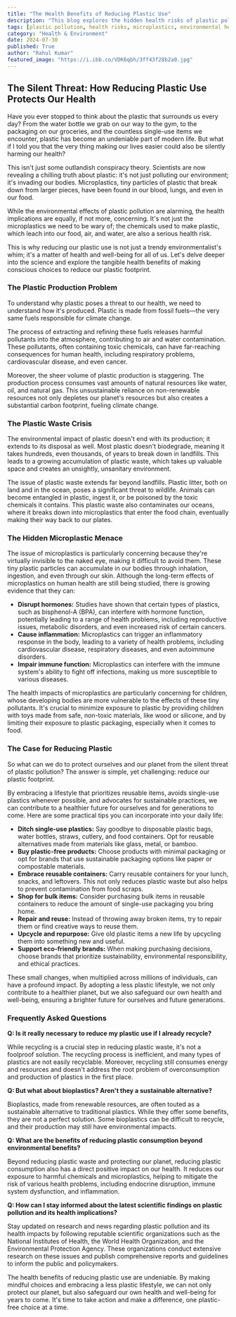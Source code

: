 ```yaml
---
title: "The Health Benefits of Reducing Plastic Use"
description: "This blog explores the hidden health risks of plastic pollution, highlighting the dangers of microplastics and harmful chemicals leaching into our environment and bodies. It emphasizes the need to reduce our plastic footprint for a healthier future, offering practical tips and addressing common concerns about recycling and bioplastics."
tags: [plastic pollution, health risks, microplastics, environmental health, sustainable living, reduce plastic, eco-friendly, health benefits, lifestyle, wellness]
category: "Health & Environment"
date: 2024-07-30
published: True
author: "Rahul Kumar"
featured_image: "https://i.ibb.co/VDK6qbh/3ff43f28b2a0.jpg"
---
```


## The Silent Threat: How Reducing Plastic Use Protects Our Health

Have you ever stopped to think about the plastic that surrounds us every day? From the water bottle we grab on our way to the gym, to the packaging on our groceries, and the countless single-use items we encounter, plastic has become an undeniable part of modern life. But what if I told you that the very thing making our lives easier could also be silently harming our health?

This isn't just some outlandish conspiracy theory. Scientists are now revealing a chilling truth about plastic: it's not just polluting our environment; it's invading our bodies. Microplastics, tiny particles of plastic that break down from larger pieces, have been found in our blood, lungs, and even in our food.

While the environmental effects of plastic pollution are alarming, the health implications are equally, if not more, concerning. It's not just the microplastics we need to be wary of; the chemicals used to make plastic, which leach into our food, air, and water, are also a serious health risk. 

This is why reducing our plastic use is not just a trendy environmentalist's whim; it's a matter of health and well-being for all of us. Let's delve deeper into the science and explore the tangible health benefits of making conscious choices to reduce our plastic footprint.

### The Plastic Production Problem

To understand why plastic poses a threat to our health, we need to understand how it's produced. Plastic is made from fossil fuels—the very same fuels responsible for climate change. 

The process of extracting and refining these fuels releases harmful pollutants into the atmosphere, contributing to air and water contamination. These pollutants, often containing toxic chemicals, can have far-reaching consequences for human health, including respiratory problems, cardiovascular disease, and even cancer. 

Moreover, the sheer volume of plastic production is staggering.  The production process consumes vast amounts of natural resources like water, oil, and natural gas.  This unsustainable reliance on non-renewable resources not only depletes our planet's resources but also creates a substantial carbon footprint, fueling climate change.

### The Plastic Waste Crisis

The environmental impact of plastic doesn't end with its production; it extends to its disposal as well. Most plastic doesn't biodegrade, meaning it takes hundreds, even thousands, of years to break down in landfills.  This leads to a growing accumulation of plastic waste, which takes up valuable space and creates an unsightly, unsanitary environment.

The issue of plastic waste extends far beyond landfills.  Plastic litter, both on land and in the ocean, poses a significant threat to wildlife.  Animals can become entangled in plastic, ingest it, or be poisoned by the toxic chemicals it contains.  This plastic waste also contaminates our oceans, where it breaks down into microplastics that enter the food chain, eventually making their way back to our plates.

### The Hidden Microplastic Menace

The issue of microplastics is particularly concerning because they're virtually invisible to the naked eye, making it difficult to avoid them.  These tiny plastic particles can accumulate in our bodies through inhalation, ingestion, and even through our skin.  Although the long-term effects of microplastics on human health are still being studied, there is growing evidence that they can:

- **Disrupt hormones:**  Studies have shown that certain types of plastics, such as bisphenol-A (BPA), can interfere with hormone function, potentially leading to a range of health problems, including reproductive issues, metabolic disorders, and even increased risk of certain cancers.
- **Cause inflammation:** Microplastics can trigger an inflammatory response in the body, leading to a variety of health problems, including cardiovascular disease, respiratory diseases, and even autoimmune disorders.
- **Impair immune function:** Microplastics can interfere with the immune system's ability to fight off infections, making us more susceptible to various diseases.

The health impacts of microplastics are particularly concerning for children, whose developing bodies are more vulnerable to the effects of these tiny pollutants.  It's crucial to minimize exposure to plastic by providing children with toys made from safe, non-toxic materials, like wood or silicone, and by limiting their exposure to plastic packaging, especially when it comes to food.

### The Case for Reducing Plastic

So what can we do to protect ourselves and our planet from the silent threat of plastic pollution? The answer is simple, yet challenging: reduce our plastic footprint.

By embracing a lifestyle that prioritizes reusable items, avoids single-use plastics whenever possible, and advocates for sustainable practices, we can contribute to a healthier future for ourselves and for generations to come.  Here are some practical tips you can incorporate into your daily life:

- **Ditch single-use plastics:**  Say goodbye to disposable plastic bags, water bottles, straws, cutlery, and food containers. Opt for reusable alternatives made from materials like glass, metal, or bamboo.
- **Buy plastic-free products:**  Choose products with minimal packaging or opt for brands that use sustainable packaging options like paper or compostable materials.
- **Embrace reusable containers:**  Carry reusable containers for your lunch, snacks, and leftovers. This not only reduces plastic waste but also helps to prevent contamination from food scraps.
- **Shop for bulk items:**  Consider purchasing bulk items in reusable containers to reduce the amount of single-use packaging you bring home.
- **Repair and reuse:**  Instead of throwing away broken items, try to repair them or find creative ways to reuse them.
- **Upcycle and repurpose:**  Give old plastic items a new life by upcycling them into something new and useful. 
- **Support eco-friendly brands:**  When making purchasing decisions, choose brands that prioritize sustainability, environmental responsibility, and ethical practices.

These small changes, when multiplied across millions of individuals, can have a profound impact.  By adopting a less plastic lifestyle, we not only contribute to a healthier planet, but we also safeguard our own health and well-being, ensuring a brighter future for ourselves and future generations.

### Frequently Asked Questions

**Q: Is it really necessary to reduce my plastic use if I already recycle?**

While recycling is a crucial step in reducing plastic waste, it's not a foolproof solution.  The recycling process is inefficient, and many types of plastics are not easily recyclable. Moreover, recycling still consumes energy and resources and doesn't address the root problem of overconsumption and production of plastics in the first place.

**Q: But what about bioplastics? Aren't they a sustainable alternative?**

Bioplastics, made from renewable resources, are often touted as a sustainable alternative to traditional plastics. While they offer some benefits, they are not a perfect solution.  Some bioplastics can be difficult to recycle, and their production may still have environmental impacts. 

**Q: What are the benefits of reducing plastic consumption beyond environmental benefits?**

Beyond reducing plastic waste and protecting our planet, reducing plastic consumption also has a direct positive impact on our health.  It reduces our exposure to harmful chemicals and microplastics, helping to mitigate the risk of various health problems, including endocrine disruption, immune system dysfunction, and inflammation.

**Q: How can I stay informed about the latest scientific findings on plastic pollution and its health implications?**

Stay updated on research and news regarding plastic pollution and its health impacts by following reputable scientific organizations such as the National Institutes of Health, the World Health Organization, and the Environmental Protection Agency.  These organizations conduct extensive research on these issues and publish comprehensive reports and guidelines to inform the public and policymakers.

The health benefits of reducing plastic use are undeniable.  By making mindful choices and embracing a less plastic lifestyle, we can not only protect our planet, but also safeguard our own health and well-being for years to come.  It's time to take action and make a difference, one plastic-free choice at a time. 

